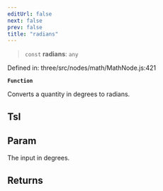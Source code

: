 ```yaml
---
editUrl: false
next: false
prev: false
title: "radians"
---
```


> `const` **radians**: `any`

Defined in: three/src/nodes/math/MathNode.js:421

**`Function`**

Converts a quantity in degrees to radians.

## Tsl

## Param

The input in degrees.

## Returns
